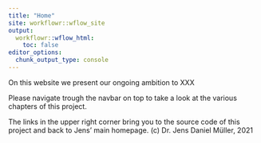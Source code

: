 ```yaml
---
title: "Home"
site: workflowr::wflow_site
output:
  workflowr::wflow_html:
    toc: false
editor_options:
  chunk_output_type: console
---
```


On this website we present our ongoing ambition to XXX

Please navigate trough the navbar on top to take a look at the various chapters of this project.

The links in the upper right corner bring you to the source code of this project and back to Jens' main homepage.
(c) Dr. Jens Daniel Müller, 2021

